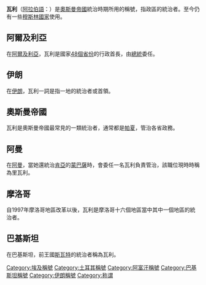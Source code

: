 {{unreferenced|time=2014-10-04T17:12:23+00:00}}
{{西亞、中亞、南亞、北非的貴族等級}}
'''瓦利'''（[[阿拉伯語|阿拉伯語]]：'''{{rtl-lang|ar|والٍ}}'''）是[[奧斯曼帝國|奧斯曼帝國]]統治時期所用的稱號，指政區的統治者。至今仍有一些[[穆斯林國家|穆斯林國家]]使用。

== 阿爾及利亞 ==

在[[阿爾及利亞|阿爾及利亞]]，瓦利是國家[[阿爾及利亞行政區劃|48個省份]]的行政首長，由[[阿爾及利亞總統|總統]]委任。

== 伊朗 ==

在[[伊朗|伊朗]]，瓦利一詞是指一地的統治者或首領。

== 奧斯曼帝國 ==

瓦利是奧斯曼帝國最常見的一類統治者，通常都是[[帕夏|帕夏]]，管治各省政務。

== 阿曼 ==

在[[阿曼|阿曼]]，當她還統治[[肯亞|肯亞]]的[[蒙巴薩|蒙巴薩]]時，會委任一名瓦利負責管治，該職位現時時稱為里瓦利。

== 摩洛哥 ==

自1997年摩洛哥地區改革以後，瓦利是摩洛哥十六個地區當中其中一個地區的統治者。

== 巴基斯坦 ==

在巴基斯坦，前王國[[斯瓦特縣|斯瓦特]]的統治者稱為瓦利。

[[Category:埃及稱號|Category:埃及稱號]]
[[Category:土耳其稱號|Category:土耳其稱號]]
[[Category:阿富汗稱號|Category:阿富汗稱號]]
[[Category:巴基斯坦稱號|Category:巴基斯坦稱號]]
[[Category:伊朗稱號|Category:伊朗稱號]]
[[Category:称谓|Category:称谓]]